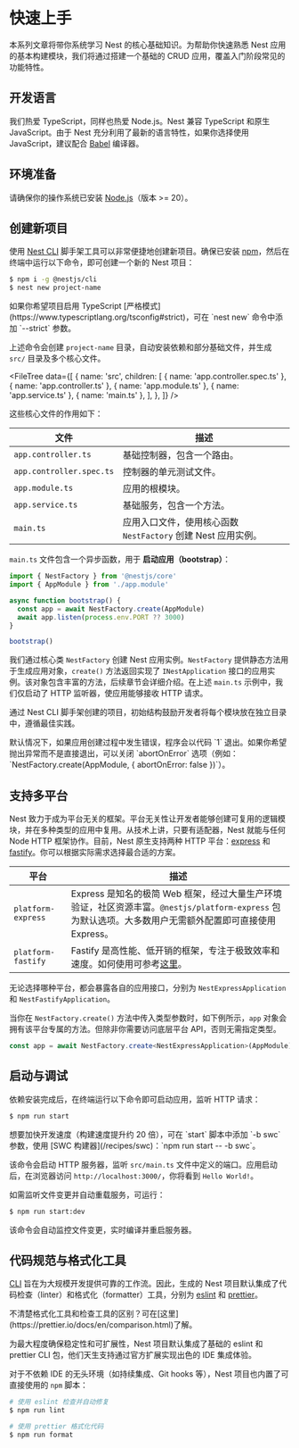 # 快速上手

本系列文章将带你系统学习 Nest 的核心基础知识。为帮助你快速熟悉 Nest 应用的基本构建模块，我们将通过搭建一个基础的 CRUD 应用，覆盖入门阶段常见的功能特性。

## 开发语言

我们热爱 TypeScript，同样也热爱 Node.js。Nest 兼容 TypeScript 和原生 JavaScript。由于 Nest 充分利用了最新的语言特性，如果你选择使用 JavaScript，建议配合 [Babel](https://babeljs.io/) 编译器。

## 环境准备

请确保你的操作系统已安装 [Node.js](https://nodejs.org)（版本 >= 20）。

## 创建新项目

使用 [Nest CLI](/cli/overview) 脚手架工具可以非常便捷地创建新项目。确保已安装 [npm](https://www.npmjs.com/)，然后在终端中运行以下命令，即可创建一个新的 Nest 项目：

```bash
$ npm i -g @nestjs/cli
$ nest new project-name
```

<CalloutInfo>
  如果你希望项目启用 TypeScript [严格模式](https://www.typescriptlang.org/tsconfig#strict)，可在
  `nest new` 命令中添加 `--strict` 参数。
</CalloutInfo>

上述命令会创建 `project-name` 目录，自动安装依赖和部分基础文件，并生成 `src/` 目录及多个核心文件。

<FileTree
  data={[
    {
      name: 'src',
      children: [
        { name: 'app.controller.spec.ts' },
        { name: 'app.controller.ts' },
        { name: 'app.module.ts' },
        { name: 'app.service.ts' },
        { name: 'main.ts' },
      ],
    },
  ]}
/>

这些核心文件的作用如下：

| 文件                     | 描述                                                          |
| ------------------------ | ------------------------------------------------------------- |
| `app.controller.ts`      | 基础控制器，包含一个路由。                                    |
| `app.controller.spec.ts` | 控制器的单元测试文件。                                        |
| `app.module.ts`          | 应用的根模块。                                                |
| `app.service.ts`         | 基础服务，包含一个方法。                                      |
| `main.ts`                | 应用入口文件，使用核心函数 `NestFactory` 创建 Nest 应用实例。 |

`main.ts` 文件包含一个异步函数，用于 **启动应用（bootstrap）**：

```ts filename='main.ts'
import { NestFactory } from '@nestjs/core'
import { AppModule } from './app.module'

async function bootstrap() {
  const app = await NestFactory.create(AppModule)
  await app.listen(process.env.PORT ?? 3000)
}

bootstrap()
```

我们通过核心类 `NestFactory` 创建 Nest 应用实例。`NestFactory` 提供静态方法用于生成应用对象，`create()` 方法返回实现了 `INestApplication` 接口的应用实例。该对象包含丰富的方法，后续章节会详细介绍。在上述 `main.ts` 示例中，我们仅启动了 HTTP 监听器，使应用能够接收 HTTP 请求。

通过 Nest CLI 脚手架创建的项目，初始结构鼓励开发者将每个模块放在独立目录中，遵循最佳实践。

<CalloutInfo>
  默认情况下，如果应用创建过程中发生错误，程序会以代码 `1` 退出。如果你希望抛出异常而不是直接退出，可以关闭 `abortOnError` 选项（例如：`NestFactory.create(AppModule, { abortOnError: false })`）。
</CalloutInfo>

## 支持多平台

Nest 致力于成为平台无关的框架。平台无关性让开发者能够创建可复用的逻辑模块，并在多种类型的应用中复用。从技术上讲，只要有适配器，Nest 就能与任何 Node HTTP 框架协作。目前，Nest 原生支持两种 HTTP 平台：[express](https://expressjs.com/) 和 [fastify](https://www.fastify.io/)。你可以根据实际需求选择最合适的方案。

| 平台               | 描述                                                                                                                                                     |
| ------------------ | -------------------------------------------------------------------------------------------------------------------------------------------------------- |
| `platform-express` | Express 是知名的极简 Web 框架，经过大量生产环境验证，社区资源丰富。`@nestjs/platform-express` 包为默认选项。大多数用户无需额外配置即可直接使用 Express。 |
| `platform-fastify` | Fastify 是高性能、低开销的框架，专注于极致效率和速度。如何使用可参考[这里](/techniques/performance)。                                                    |

无论选择哪种平台，都会暴露各自的应用接口，分别为 `NestExpressApplication` 和 `NestFastifyApplication`。

当你在 `NestFactory.create()` 方法中传入类型参数时，如下例所示，`app` 对象会拥有该平台专属的方法。但除非你需要访问底层平台 API，否则无需指定类型。

```ts
const app = await NestFactory.create<NestExpressApplication>(AppModule)
```

## 启动与调试

依赖安装完成后，在终端运行以下命令即可启动应用，监听 HTTP 请求：

```bash
$ npm run start
```

<CalloutInfo>
  想要加快开发速度（构建速度提升约 20 倍），可在 `start` 脚本中添加 `-b swc` 参数，使用 [SWC
  构建器](/recipes/swc)：`npm run start -- -b swc`。
</CalloutInfo>

该命令会启动 HTTP 服务器，监听 `src/main.ts` 文件中定义的端口。应用启动后，在浏览器访问 `http://localhost:3000/`，你将看到 `Hello World!`。

如需监听文件变更并自动重载服务，可运行：

```bash
$ npm run start:dev
```

该命令会自动监控文件变更，实时编译并重启服务器。

## 代码规范与格式化工具

[CLI](/cli/overview) 旨在为大规模开发提供可靠的工作流。因此，生成的 Nest 项目默认集成了代码检查（linter）和格式化（formatter）工具，分别为 [eslint](https://eslint.org/) 和 [prettier](https://prettier.io/)。

<CalloutInfo>
  不清楚格式化工具和检查工具的区别？可在[这里](https://prettier.io/docs/en/comparison.html)了解。
</CalloutInfo>

为最大程度确保稳定性和可扩展性，Nest 项目默认集成了基础的 eslint 和 prettier CLI 包，他们天生支持通过官方扩展实现出色的 IDE 集成体验。

对于不依赖 IDE 的无头环境（如持续集成、Git hooks 等），Nest 项目也内置了可直接使用的 `npm` 脚本：

```bash
# 使用 eslint 检查并自动修复
$ npm run lint

# 使用 prettier 格式化代码
$ npm run format
```
